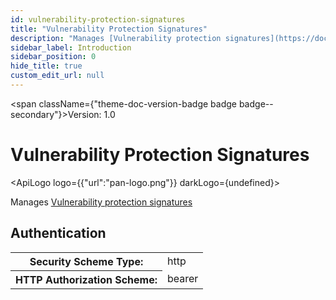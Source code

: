 ```yaml
---
id: vulnerability-protection-signatures
title: "Vulnerability Protection Signatures"
description: "Manages [Vulnerability protection signatures](https://docs.paloaltonetworks.com/network-security/security-policy/objects/custom-objects/spyware-and-vulnerability)"
sidebar_label: Introduction
sidebar_position: 0
hide_title: true
custom_edit_url: null
---
```



<span className={"theme-doc-version-badge badge badge--secondary"}>Version: 1.0</span>

<h1 className={"openapi__heading"}>Vulnerability Protection Signatures</h1>

<ApiLogo logo={{"url":"pan-logo.png"}} darkLogo={undefined}></ApiLogo>

Manages [Vulnerability protection signatures](https://docs.paloaltonetworks.com/network-security/security-policy/objects/custom-objects/spyware-and-vulnerability)


<div style={{"marginBottom":"2rem"}}><h2 id={"authentication"} style={{"marginBottom":"1rem"}}>Authentication</h2><SchemaTabs className={"openapi-tabs__security-schemes"}><TabItem label={"HTTP: Bearer Auth"} value={"Bearer"}><div><table><tbody><tr><th>Security Scheme Type:</th><td>http</td></tr><tr><th>HTTP Authorization Scheme:</th><td>bearer</td></tr></tbody></table></div></TabItem></SchemaTabs></div>
      